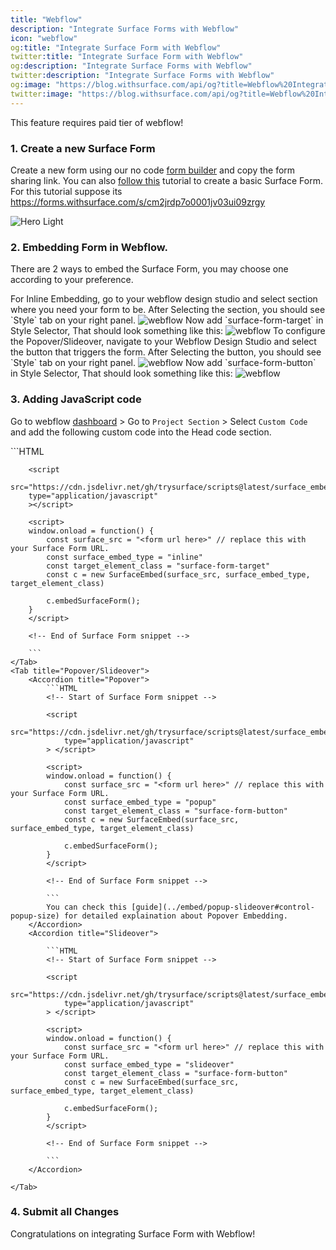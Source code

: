 ```yaml
---
title: "Webflow"
description: "Integrate Surface Forms with Webflow"
icon: "webflow"
og:title: "Integrate Surface Form with Webflow"
twitter:title: "Integrate Surface Form with Webflow"
og:description: "Integrate Surface Forms with Webflow"
twitter:description: "Integrate Surface Forms with Webflow"
og:image: "https://blog.withsurface.com/api/og?title=Webflow%20Integration"
twitter:image: "https://blog.withsurface.com/api/og?title=Webflow%20Integration"
---
```


<Tip>This feature requires paid tier of webflow!</Tip>
### 1. Create a new Surface Form

Create a new form using our no code [form builder](https://app.withsurface.com) and copy the form sharing link. You can also [follow this](../quick-start/create-first-form) tutorial to create a basic Surface Form. <br/> For this tutorial suppose its https://forms.withsurface.com/s/cm2jrdp7o0001jv03ui09zrgy

<Accordion title="Click to expand">
  <img className="block" src="/images/webflow/form.png" alt="Hero Light" />
</Accordion>

### 2. Embedding Form in Webflow.

There are 2 ways to embed the Surface Form, you may choose one according to your preference.

<Tabs>
    <Tab title="Inline Embed">
        For Inline Embedding, go to your webflow design studio and select section where you need your form to be.
        After Selecting the section, you should see `Style` tab on your right panel.
        <img className="block" src="/images/webflow/webflow-design-studio.png" alt="webflow" />
        Now add `surface-form-target` in Style Selector, That should look something like this:
        <img className="block" src="/images/webflow/webflow-design-studio-inline.png" alt="webflow" />
    </Tab>
    <Tab title="Popover/Slideover">
        To configure the Popover/Slideover, navigate to your Webflow Design Studio and select the button that triggers the form.
        After Selecting the button, you should see `Style` tab on your right panel.
        <img className="block" src="/images/webflow/webflow-design-studio.png" alt="webflow" />
        Now add `surface-form-button` in Style Selector, That should look something like this:
        <img className="block" src="/images/webflow/webflow-design-studio-popslide.png" alt="webflow" />
    </Tab>

</Tabs>

### 3. Adding JavaScript code

Go to webflow [dashboard](https://webflow.com/dashboard) > Go to `Project Section` > Select `Custom Code` and add the following custom code into the Head code section.

<Tabs>
    <Tab title="Inline Embed">
        ```HTML
        <!-- Start of Surface Form snippet -->

        <script
        src="https://cdn.jsdelivr.net/gh/trysurface/scripts@latest/surface_embed_v1.js"
        type="application/javascript"
        ></script>

        <script>
        window.onload = function() {
            const surface_src = "<form url here>" // replace this with your Surface Form URL.
            const surface_embed_type = "inline"
            const target_element_class = "surface-form-target"
            const c = new SurfaceEmbed(surface_src, surface_embed_type, target_element_class)

            c.embedSurfaceForm();
        }
        </script>

        <!-- End of Surface Form snippet -->

        ```
    </Tab>
    <Tab title="Popover/Slideover">
        <Accordion title="Popover">
            ```HTML
            <!-- Start of Surface Form snippet -->

            <script
                src="https://cdn.jsdelivr.net/gh/trysurface/scripts@latest/surface_embed_v1.js"
                type="application/javascript"
            > </script>

            <script>
            window.onload = function() {
                const surface_src = "<form url here>" // replace this with your Surface Form URL.
                const surface_embed_type = "popup"
                const target_element_class = "surface-form-button"
                const c = new SurfaceEmbed(surface_src, surface_embed_type, target_element_class)

                c.embedSurfaceForm();
            }
            </script>

            <!-- End of Surface Form snippet -->

            ```
            You can check this [guide](../embed/popup-slideover#control-popup-size) for detailed explaination about Popover Embedding.
        </Accordion>
        <Accordion title="Slideover">

            ```HTML
            <!-- Start of Surface Form snippet -->

            <script
                src="https://cdn.jsdelivr.net/gh/trysurface/scripts@latest/surface_embed_v1.js"
                type="application/javascript"
            > </script>

            <script>
            window.onload = function() {
                const surface_src = "<form url here>" // replace this with your Surface Form URL.
                const surface_embed_type = "slideover"
                const target_element_class = "surface-form-button"
                const c = new SurfaceEmbed(surface_src, surface_embed_type, target_element_class)

                c.embedSurfaceForm();
            }
            </script>

            <!-- End of Surface Form snippet -->

            ```
        </Accordion>

    </Tab>
</Tabs>

### 4. Submit all Changes

Congratulations on integrating Surface Form with Webflow!

